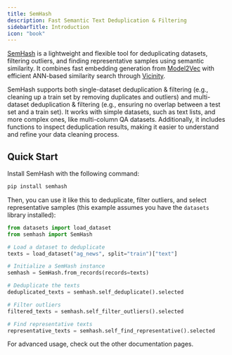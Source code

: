 ```yaml
---
title: SemHash
description: Fast Semantic Text Deduplication & Filtering
sidebarTitle: Introduction
icon: "book"
---
```


[SemHash](https://github.com/MinishLab/semhash) is a lightweight and flexible tool for deduplicating datasets, filtering outliers, and finding representative samples using semantic similarity.
It combines fast embedding generation from [Model2Vec](https://github.com/MinishLab/model2vec) with efficient ANN-based similarity search through [Vicinity](https://github.com/MinishLab/vicinity).

SemHash supports both single-dataset deduplication & filtering (e.g., cleaning up a train set by removing duplicates and outliers) and multi-dataset deduplication & filtering (e.g., ensuring no overlap between a test set and a train set). It works with simple datasets, such as text lists, and more complex ones, like multi-column QA datasets. Additionally, it includes functions to inspect deduplication results, making it easier to understand and refine your data cleaning process.


## Quick Start 

Install SemHash with the following command:
```bash
pip install semhash
```

Then, you can use it like this to deduplicate, filter outliers, and select representative samples (this example assumes you have the `datasets` library installed):

```python
from datasets import load_dataset
from semhash import SemHash

# Load a dataset to deduplicate
texts = load_dataset("ag_news", split="train")["text"]

# Initialize a SemHash instance
semhash = SemHash.from_records(records=texts)

# Deduplicate the texts
deduplicated_texts = semhash.self_deduplicate().selected

# Filter outliers
filtered_texts = semhash.self_filter_outliers().selected

# Find representative texts
representative_texts = semhash.self_find_representative().selected
```

For advanced usage, check out the other documentation pages.